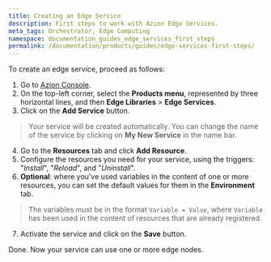 ```yaml
---
title: Creating an Edge Service
description: First steps to work with Azion Edge Services.
meta_tags: Orchestrator, Edge Computing
namespace: documentation_guides_edge_services_first_steps
permalink: /documentation/products/guides/edge-services-first-steps/
---
```

To create an edge service, proceed as follows:

1. Go to [Azion Console](https://console.azion.com).
2. On the top-left corner, select the **Products menu**, represented by three horizontal lines, and then **Edge Libraries** > **Edge Services**.
3. Click on the **Add Service** button.
> Your service will be created automatically. You can change the name of the service by clicking on **My New Service** in the name bar.
4. Go to the **Resources** tab and click **Add Resource**.
5. Configure the resources you need for your service, using the triggers: "*Install*", "*Reload*", and "*Uninstall*".
6. **Optional**: where you've used variables in the content of one or more resources, you can set the default values for them in the **Environment** tab.
> The variables must be in the format `Variable = Value`, where `Variable` has been used in the content of resources that are already registered.
7. Activate the service and click on the **Save** button.

Done. Now your service can use one or more edge nodes.




